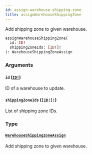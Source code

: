 ```yaml
---
id: assign-warehouse-shipping-zone
title: assignWarehouseShippingZone
---
```


Add shipping zone to given warehouse.

```graphql
assignWarehouseShippingZone(
  id: ID!
  shippingZoneIds: [ID!]!
): WarehouseShippingZoneAssign

```

### Arguments

#### `id` ([`ID!`](/api-reference/scalars/id.mdx))

ID of a warehouse to update.

#### `shippingZoneIds` ([`[ID!]!`](/api-reference/scalars/id.mdx))

List of shipping zone IDs.

### Type

#### [`WarehouseShippingZoneAssign`](/api-reference/objects/warehouse-shipping-zone-assign.mdx)

Add shipping zone to given warehouse.
